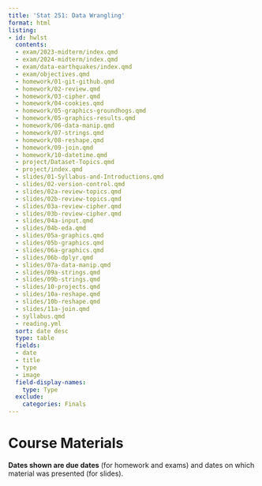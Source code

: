 ```yaml
---
title: 'Stat 251: Data Wrangling'
format: html
listing:
- id: hwlst
  contents:
  - exam/2023-midterm/index.qmd
  - exam/2024-midterm/index.qmd
  - exam/data-earthquakes/index.qmd
  - exam/objectives.qmd
  - homework/01-git-github.qmd
  - homework/02-review.qmd
  - homework/03-cipher.qmd
  - homework/04-cookies.qmd
  - homework/05-graphics-groundhogs.qmd
  - homework/05-graphics-results.qmd
  - homework/06-data-manip.qmd
  - homework/07-strings.qmd
  - homework/08-reshape.qmd
  - homework/09-join.qmd
  - homework/10-datetime.qmd
  - project/Dataset-Topics.qmd
  - project/index.qmd
  - slides/01-Syllabus-and-Introductions.qmd
  - slides/02-version-control.qmd
  - slides/02a-review-topics.qmd
  - slides/02b-review-topics.qmd
  - slides/03a-review-cipher.qmd
  - slides/03b-review-cipher.qmd
  - slides/04a-input.qmd
  - slides/04b-eda.qmd
  - slides/05a-graphics.qmd
  - slides/05b-graphics.qmd
  - slides/06a-graphics.qmd
  - slides/06b-dplyr.qmd
  - slides/07a-data-manip.qmd
  - slides/09a-strings.qmd
  - slides/09b-strings.qmd
  - slides/10-projects.qmd
  - slides/10a-reshape.qmd
  - slides/10b-reshape.qmd
  - slides/11a-join.qmd
  - syllabus.qmd
  - reading.yml
  sort: date desc
  type: table
  fields:
  - date
  - title
  - type
  - image
  field-display-names:
    type: Type
  exclude:
    categories: Finals
---
```


# Course Materials

**Dates shown are due dates** (for homework and exams) and dates on which material was presented (for slides). 

::: {#hwlst}
:::
